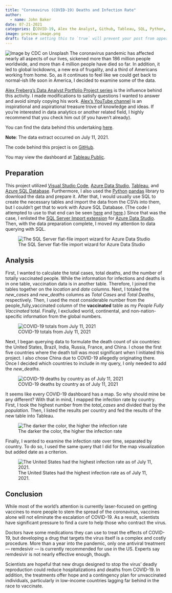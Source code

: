 ```yaml
---
title: "Coronavirus (COVID-19) Deaths and Infection Rate"
author:
  - name: John Baker
date: 07-21-2021
categories: [COVID-19, Alex the Analyst, Github, Tableau, SQL, Python, Pandas, Visual Studio Code] # self-defined categories
image: preview-image.png
draft: false # setting this to `true` will prevent your post from appearing on your listing page until you're ready!
---
```

![Image by CDC on Unsplash](images/covid-19.png)
The coronavirus pandemic has affected nearly all aspects of our lives, sickened more than 186 million people worldwide, and more than 4 million people have died so far. In addition, it led to global lockdowns, a new era of frugality, and a third of Americans working from home. So, as it continues to feel like we could get back to normal-ish life soon in America, I decided to examine some of the data.

[Alex Freberg’s Data Analyst Portfolio Project series](https://www.youtube.com/playlist?list=PLUaB-1hjhk8H48Pj32z4GZgGWyylqv85f) is the influence behind this activity. I made modifications to satisfy questions I wanted to answer and avoid simply copying his work. [Alex’s YouTube channel](https://www.youtube.com/@AlexTheAnalyst) is an inspirational and aspirational treasure trove of knowledge and ideas. If you’re interested in data analytics or another related field, I highly recommend that you check him out (if you haven’t already).

You can find the data behind this undertaking [here](https://ourworldindata.org/covid-deaths).

**Note**: The data extract occurred on July 11, 2021.

The code behind this project is on [GitHub](https://github.com/baker-jr-john/Coronavirus_COVID-19_Deaths).

You may view the dashboard at [Tableau Public](https://public.tableau.com/app/profile/baker.jr.john/viz/CoronavirusCOVID-19DeathsandInfectionRate/Dashboard).

## Preparation
This project utilized [Visual Studio Code](https://code.visualstudio.com/), [Azure Data Studio](https://azure.microsoft.com/en-us/products/data-studio), [Tableau](https://www.tableau.com/products/public), and [Azure SQL Database](https://azure.microsoft.com/en-us/products/azure-sql/database/). Furthermore, I also used the [Python](https://www.python.org/) [pandas](https://pandas.pydata.org/) library to download the data and prepare it. After that, I would usually use SQL to create the necessary tables and import the data from the CSVs into them, but I couldn’t get that to work with Azure SQL Database. (The code I attempted to use to that end can be seen [here](https://github.com/baker-jr-john/Coronavirus_COVID-19_Deaths/blob/main/covid_deaths.sql) and [here](https://github.com/baker-jr-john/Coronavirus_COVID-19_Deaths/blob/main/covid_vaccinations.sql).) Since that was the case, I enlisted the [SQL Server Import extension](https://learn.microsoft.com/en-us/azure-data-studio/extensions/sql-server-import-extension) for [Azure Data Studio](https://azure.microsoft.com/en-us/products/data-studio). Then, with the data preparation complete, I moved my attention to data querying with SQL.

![The SQL Server flat-file import wizard for Azure Data Studio](images/azure_data_studio_screenshot.png)

## Analysis
First, I wanted to calculate the total cases, total deaths, and the number of totally vaccinated people. While the information for infections and deaths is in one table, vaccination data is in another table. Therefore, I joined the tables together on the *location* and *date* columns. Next, I totaled the *new_cases* and *new_deaths* columns as *Total Cases* and *Total Deaths*, respectively. Then, I used the most considerable number from the people_fully_vaccinated column of the **vaccinated** table as my *People Fully Vaccinated* total. Finally, I excluded world, continental, and non-nation-specific information from the global numbers.

![COVID-19 totals from July 11, 2021](images/totals_2021-07-11.png)

Next, I began querying data to formulate the death count of six countries: the United States, Brazil, India, Russia, France, and China. I chose the first five countries where the death toll was most significant when I initiated this project. I also chose China due to COVID-19 allegedly originating there. Once I decided which countries to include in my query, I only needed to add the *new_deaths*.

![COVID-19 deaths by country as of July 11, 2021](images/deaths_by_country_2021-07-11.png)

It seems like every COVID-19 dashboard has a map. So why should mine be any different? With that in mind, I mapped the infection rate by country. First, I took the highest number from the *total_cases* and divided that by the *population*. Then, I listed the results per country and fed the results of the new table into Tableau.

![The darker the color, the higher the infection rate](images/map_2021-07-11.png)

Finally, I wanted to examine the infection rate over time, separated by country. To do so, I used the same query that I did for the map visualization but added date as a criterion.

![The United States had the highest infection rate as of July 11, 2021.](images/infection_rate_2021-07-11.png)

## Conclusion
While most of the world’s attention is currently laser-focused on getting vaccines to more people to stem the spread of the coronavirus, vaccines alone will not eliminate the escalation of COVID-19. As a result, scientists have significant pressure to find a cure to help those who contract the virus.

Doctors have some medications they can use to treat the effects of COVID-19, but developing a drug that targets the virus itself is a complex and costly procedure. More than a year into the pandemic, only one antiviral treatment — remdesivir — is currently recommended for use in the US. Experts say remdesivir is not nearly effective enough, though.

Scientists are hopeful that new drugs designed to stop the virus’ deadly reproduction could reduce hospitalizations and deaths from COVID-19. In addition, the treatments offer hope and a contingency plan for unvaccinated individuals, particularly in low-income countries lagging far behind in the race to vaccinate.